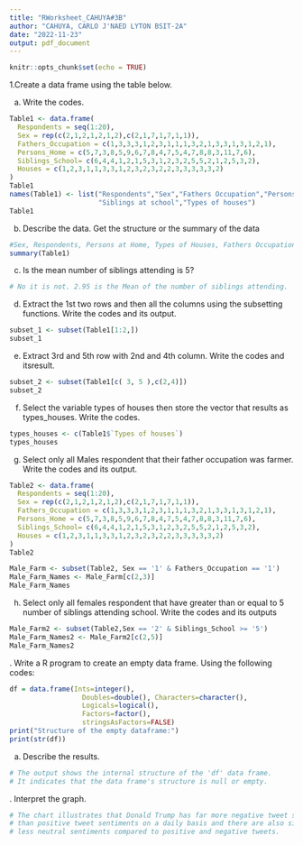 ```yaml
---
title: "RWorksheet_CAHUYA#3B"
author: "CAHUYA, CARLO J'NAED LYTON BSIT-2A"
date: "2022-11-23"
output: pdf_document
---
```


```r
knitr::opts_chunk$set(echo = TRUE)
```
\hfill\break
1.Create a data frame using the table below.

a. Write the codes.
```r
Table1 <- data.frame(
  Respondents = seq(1:20),
  Sex = rep(c(2,1,2,1,2,1,2),c(2,1,7,1,7,1,1)),
  Fathers_Occupation = c(1,3,3,3,1,2,3,1,1,1,3,2,1,3,3,1,3,1,2,1),
  Persons_Home = c(5,7,3,8,5,9,6,7,8,4,7,5,4,7,8,8,3,11,7,6),
  Siblings_School= c(6,4,4,1,2,1,5,3,1,2,3,2,5,5,2,1,2,5,3,2),
  Houses = c(1,2,3,1,1,3,3,1,2,3,2,3,2,2,3,3,3,3,3,2)
)                      
Table1
names(Table1) <- list("Respondents","Sex","Fathers Occupation","Persons at Home",
                      "Siblings at school","Types of houses")
Table1 
```
\hfill\break
b. Describe the data. Get the structure or the summary of the data
```r
#Sex, Respondents, Persons at Home, Types of Houses, Fathers Occupation, and Siblings in School displays data with numbers, and each number corresponds to a value and those values are also known as their legends.
summary(Table1)
```
\hfill\break
c. Is the mean number of siblings attending is 5?
```r
# No it is not. 2.95 is the Mean of the number of siblings attending.
```
\hfill\break
d. Extract the 1st two rows and then all the columns using the subsetting functions.
 Write the codes and its output.
```r
subset_1 <- subset(Table1[1:2,])                                      
subset_1 
```
\hfill\break
e. Extract 3rd and 5th row with 2nd and 4th column. Write the codes and itsresult.   

```r
subset_2 <- subset(Table1[c( 3, 5 ),c(2,4)])
subset_2
```
\hfill\break
f. Select the variable types of houses then store the vector that results as types_houses.
Write the codes.
```r
types_houses <- c(Table1$`Types of houses`)                    
types_houses 
```
\hfill\break
g. Select only all Males respondent that their father occupation was farmer. 
Write the codes and its output.
```r
Table2 <- data.frame(
  Respondents = seq(1:20),
  Sex = rep(c(2,1,2,1,2,1,2),c(2,1,7,1,7,1,1)),
  Fathers_Occupation = c(1,3,3,3,1,2,3,1,1,1,3,2,1,3,3,1,3,1,2,1),
  Persons_Home = c(5,7,3,8,5,9,6,7,8,4,7,5,4,7,8,8,3,11,7,6),
  Siblings_School= c(6,4,4,1,2,1,5,3,1,2,3,2,5,5,2,1,2,5,3,2),
  Houses = c(1,2,3,1,1,3,3,1,2,3,2,3,2,2,3,3,3,3,3,2)
)                      
Table2

Male_Farm <- subset(Table2, Sex == '1' & Fathers_Occupation == '1')
Male_Farm_Names <- Male_Farm[c(2,3)]
Male_Farm_Names
```
\hfill\break
h. Select only all females respondent that have greater than or equal to 5 number
of siblings attending school. Write the codes and its outputs  
```r
Male_Farm2 <- subset(Table2,Sex == '2' & Siblings_School >= '5')
Male_Farm_Names2 <- Male_Farm2[c(2,5)]
Male_Farm_Names2 
```
\hfill\break
2. Write a R program to create an empty data frame. Using the following codes:
  
```r
df = data.frame(Ints=integer(),
                  Doubles=double(), Characters=character(),
                  Logicals=logical(),
                  Factors=factor(),
                  stringsAsFactors=FALSE)
print("Structure of the empty dataframe:")
print(str(df))
```
\hfill\break
a. Describe the results.
```r
# The output shows the internal structure of the 'df' data frame. 
# It indicates that the data frame's structure is null or empty.
```
\hfill\break
3. Interpret the graph.
```r
# The chart illustrates that Donald Trump has far more negative tweet sentiments 
# than positive tweet sentiments on a daily basis and there are also significantly 
# less neutral sentiments compared to positive and negative tweets.
```